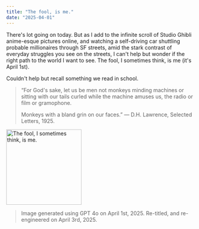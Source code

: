 ```yaml
---
title: "The fool, is me."
date: "2025-04-01"
---
```


There's lot going on today. But as I add to the infinite scroll of Studio Ghibli anime-esque pictures online, 
and watching a self-driving car shuttling probable millionaires through SF streets, amid the stark contrast of everyday struggles you see on the streets,
I can't help but wonder if the right path to the world I want to see. The fool, I sometimes think, is me (it's April 1st). 

Couldn't help but recall something we read in school. 

> “For God's sake, let us be men
> not monkeys minding machines
> or sitting with our tails curled
> while the machine amuses us, the radio or film or gramophone.
> 
> Monkeys with a bland grin on our faces.”
>        ― D.H. Lawrence, Selected Letters, 1925.

<img height="200" src="/images/ChatGPT Image Apr 3, 2025, 11_57_34 PM.png" title="The fool, I sometimes think, is me."/>

> Image generated using GPT 4o on April 1st, 2025. Re-titled, and re-engineered on April 3rd, 2025.